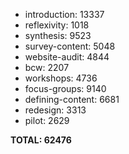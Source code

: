 
* introduction: 13337
* reflexivity: 1018
* synthesis: 9523
* survey-content: 5048
* website-audit: 4844
* bcw: 2207
* workshops: 4736
* focus-groups: 9140
* defining-content: 6681
* redesign: 3313
* pilot: 2629

**TOTAL: 62476**

